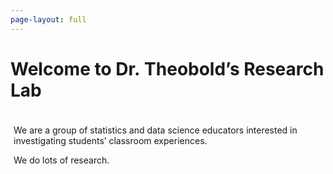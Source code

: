 ```yaml
---
page-layout: full
---
```


# Welcome to Dr. Theobold's Research Lab<br>

:::: {.cmm-background}
::: {.content-container}
<!-- ::: {.welcome } -->


::: grid
::: {.g-col-lg-8 .welcome-text .beige-background style="padding: 5px;"}

We are a group of statistics and data science educators interested in investigating students' classroom experiences. 

We do lots of research. 
:::
:::

:::
<!-- ::: -->
::::

